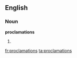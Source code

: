==English==

===Noun===
'''proclamations'''

# {{plural of|[[proclamation]]}}

[[fr:proclamations]]
[[ta:proclamations]]